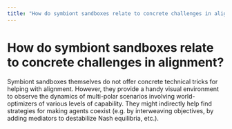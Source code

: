 ```yaml
---
title: "How do symbiont sandboxes relate to concrete challenges in alignment?"
---
```


# How do symbiont sandboxes relate to concrete challenges in alignment?

Symbiont sandboxes themselves do not offer concrete technical tricks for helping with alignment. However, they provide a handy visual environment to observe the dynamics of multi-polar scenarios involving world-optimizers of various levels of capability. They might indirectly help find strategies for making agents coexist (e.g. by interweaving objectives, by adding mediators to destabilize Nash equilibria, etc.).

